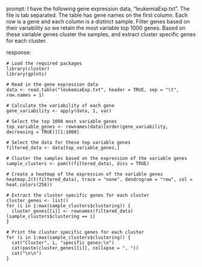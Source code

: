 prompt:
I have the following gene expression data, "leukemiaExp.txt". The file is tab separated. The table has gene names on the first column. Each row is a gene and each column is a distinct sample. Filter genes based on their variability so we retain the most variable top 1000 genes. Based on these variable genes cluster the samples, and extract cluster specific genes for each cluster.

response:
```
# Load the required packages
library(cluster)
library(gplots)

# Read in the gene expression data
data <- read.table("leukemiaExp.txt", header = TRUE, sep = "\t", row.names = 1)

# Calculate the variability of each gene
gene_variability <- apply(data, 1, var)

# Select the top 1000 most variable genes
top_variable_genes <- rownames(data)[order(gene_variability, decreasing = TRUE)][1:1000]

# Select the data for these top variable genes
filtered_data <- data[top_variable_genes,]

# Cluster the samples based on the expression of the variable genes
sample_clusters <- pam(t(filtered_data), diss = TRUE)

# Create a heatmap of the expression of the variable genes
heatmap.2(t(filtered_data), trace = "none", dendrogram = "row", col = heat.colors(256))

# Extract the cluster specific genes for each cluster
cluster_genes <- list()
for (i in 1:max(sample_clusters$clustering)) {
  cluster_genes[[i]] <- rownames(filtered_data)[sample_clusters$clustering == i]
}

# Print the cluster specific genes for each cluster
for (i in 1:max(sample_clusters$clustering)) {
  cat("Cluster", i, "specific genes:\n")
  cat(paste(cluster_genes[[i]], collapse = ", "))
  cat("\n\n")
}
```

